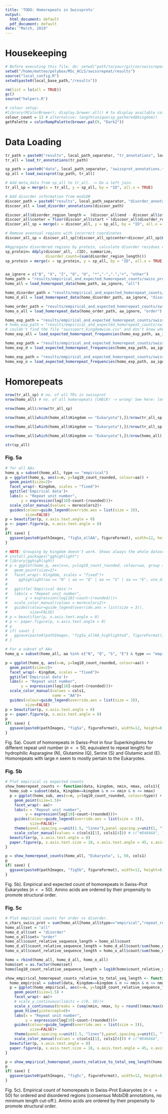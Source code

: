 ```yaml
---
title: 'TODO: Homorepeats in Swissprots'
output:
  html_document: default
  pdf_document: default
date: "March, 2019"
---
```


# Housekeeping
```r
# Before executing this file, do: setwd("path/to/your/git/on/swissrepeat/results")
setwd("/home/matteo/polybox/MSc_ACLS/swissrepeat/results")
source("local_config.R")
setwd(paste0(local_base_path,"/results"))

rm(list = ls(all = TRUE))
gc()
source("helpers.R")

# colour setup:
#library(RColorBrewer); display.brewer.all() # to display available colour palettes
colour_count = 13 # alternative: length(unique(sp_gathered$Kingdom))
getPalette = colorRampPalette(brewer.pal(9, "Dark2"))
```

# Data Loading 
```r
tr_path = paste0("results", local_path_separator, "tr_annotations", local_path_separator, "tr_annotations.csv")
tr_all = load_tr_annotations(tr_path)

sp_path = paste0("data", local_path_separator, "swissprot_annotations.tsv")
sp_all = load_swissprot(sp_path, tr_all)

# Add meta_data from sp_all to tr_all. -> Do a left join.
tr_all_sp = merge(x = tr_all, y = sp_all, by = "ID", all.x = TRUE)

# Add disorder information from modiDB
discoor_path = paste0("results", local_path_separator, "disorder_annotations", local_path_separator, "mobidb_coordinates.csv")
discoor_all = load_disorder_annotations(discoor_path)

discoor_all$disorder_region_length =  (discoor_all$end - discoor_all$start) + 1
discoor_all$center = floor(discoor_all$start + (discoor_all$disorder_region_length/2))
discoor_all_sp = merge(x = discoor_all, y = sp_all, by = "ID", all.x = TRUE)

# Remove eventual regions with incorrect coordinates
discoor_all_sp = discoor_all_sp[(discoor_all_sp$center<discoor_all_sp$Length),]

#Aggregate disordered regions by protein, calculate disorder residues count in a protein
sp_protein= ddply(discoor_all, .(ID), summarize,
                  disorder_count=(sum(disorder_region_length)))
sp_protein = merge(x = sp_protein, y = sp_all, by = "ID", all.x = TRUE)


aa_ignore = c("B", "X", "Z", "O", "U", "*","-",".","+", "other")
homo_path = "results/empirical_and_expected_homorepeat_counts/swiss_prot_homorepeat_frequencies/empirical_and_expected/swissprot.csv"
homo_all = load_homorepeat_data(homo_path, aa_ignore, "all")

homo_disorder_path = "results/empirical_and_expected_homorepeat_counts/swiss_prot_homorepeat_frequencies/empirical_and_expected/mobidb_consensus.csv"
homo_d_all = load_homorepeat_data(homo_disorder_path, aa_ignore, "disorder")

homo_order_path = "results/empirical_and_expected_homorepeat_counts/swiss_prot_homorepeat_frequencies/empirical_and_expected/mobidb_consensus_inverse.csv"
homo_o_all = load_homorepeat_data(homo_order_path, aa_ignore, "order")

homo_exp_path = "results/empirical_and_expected_homorepeat_counts/swiss_prot_homorepeat_frequencies/expected_on_unbound_sequence/swissprot.csv"
# homo_exp_path = "results/empirical_and_expected_homorepeat_counts/swiss_prot_homorepeat_frequencies/expected_on_unbound_sequence/swissprot_kingdomwise.csv"
# couldn't find the file "swissport_kingdomwise.csv" and don't know where it's generated... however swissprot exists in this directory and seems to work.
homo_exp_all = load_expected_homorepeat_frequencies(homo_exp_path, aa_ignore, "all")

homo_exp_path = "results/empirical_and_expected_homorepeat_counts/swiss_prot_homorepeat_frequencies/expected_on_unbound_sequence/mobidb_consensus.csv"
homo_exp_d = load_expected_homorepeat_frequencies(homo_exp_path, aa_ignore, "disorder")

homo_exp_path = "results/empirical_and_expected_homorepeat_counts/swiss_prot_homorepeat_frequencies/expected_on_unbound_sequence/mobidb_consensus_inverse.csv"
homo_exp_o = load_expected_homorepeat_frequencies(homo_exp_path, aa_ignore, "order")
```
# Homorepeats
```r
nrow(tr_all_sp) # no. of all TRs in swissprot
nrow(homo_all) # no. of all homorepeats (CHECK! -> wrong! See here: length(unique(tr_all_sp$ID[which(tr_all_sp$has_homo_tr == TRUE) ])) )

nrow(homo_all)/nrow(tr_all_sp)

nrow(homo_all[which(homo_all$Kingdom == "Eukaryota"),])/nrow(tr_all_sp)

nrow(homo_all[which(homo_all$Kingdom == "Eukaryota"),])/nrow(tr_all_sp[which(tr_all_sp$Superkingdom == "Eukaryota"),])

nrow(homo_all[which(homo_all$Kingdom == "Eukaryota"),])/nrow(homo_all)

str(sp_all)
```


### Fig. 5a
```r
# for all AAs
homo_q = subset(homo_all, type == "empirical")
p = ggplot(homo_q, aes(x=n, y=log10_count_rounded, colour=aa)) +
  geom_point(size=2)+
  facet_wrap(~ Kingdom, scales = "fixed")+
  ggtitle('Empirical data')+
  labs(x = "Repeat unit number",
       y = expression(log[10]~count~(rounded)))+
  scale_color_manual(values = morecolors2)+
  guides(colour=guide_legend(override.aes = list(size = 3)),
         size=FALSE)
p = beautifier(p, x.axis.text.angle = 0)
p <- paper.figure(p, x.axis.text.angle = 0)
p
if( save) {
  ggsave(paste0(pathImages, "fig5a_allAA", figureFormat), width=12, height=8, dpi = 300)
}

# NOTE: Grouping by kingdom doesn't work. Shows always the whole dataset!
# install.packages("gghighlight")
# library(gghighlight)
# p = ggplot(homo_q, aes(x=n, y=log10_count_rounded, colour=aa, group = Kingdom)) +
#   geom_point(size=2)+  
#   facet_wrap(~ Kingdom, scales = "fixed")+
#     gghighlight(aa == "N" | aa == "Q" | aa == "S" | aa == "E", use_direct_label = FALSE)+
# 
#   ggtitle('Empirical data')+
#   labs(x = "Repeat unit number",
#        y = expression(log[10]~count~(rounded)))+
#   scale_color_manual(values = morecolors2)+
#   guides(colour=guide_legend(override.aes = list(size = 3)),
#          size=FALSE)
# p = beautifier(p, x.axis.text.angle = 0)
# p <- paper.figure(p, x.axis.text.angle = 0)
# p
# if( save) {
#   ggsave(paste0(pathImages, "fig5a_allAA_highlighted", figureFormat), width=12, height=8, dpi = 300)
# }

# For a subset of AAs
homo_q = subset(homo_all, aa %in% c("N", "Q", "S", "E") & type == "empirical")

p = ggplot(homo_q, aes(x=n, y=log10_count_rounded, colour=aa)) +
  geom_point(size=2)+
  facet_wrap(~ Kingdom, scales = "fixed")+
  ggtitle('Empirical data')+
  labs(x = "Repeat unit number",
       y = expression(log[10]~count~(rounded)))+
  scale_color_manual(values = cols1,
                     name = "AA")+
  guides(colour=guide_legend(override.aes = list(size = 3)),
         size=FALSE)
p = beautifier(p, x.axis.text.angle = 0)
p <- paper.figure(p, x.axis.text.angle = 0)
p
if( save) {
  ggsave(paste0(pathImages, "fig5a", figureFormat), width=12, height=8, dpi = 300)
}
```
Fig. 5a). Count of homorepeats in Swiss-Prot in four Superkingdoms for different repeat unit number ($n <= 50$, equivalent to repeat length) for hydrophilic Asparagine (N), Glutamine (Q), Serine (S) and Glutamic acid (E). Homorepeats with large $n$ seem to mostly pertain to the Eukaryotes. 

### Fig. 5b
```r
# Plot empirical vs expected counts
show_homorepeat_counts <- function(data, kingdom, nmin, nmax, cols1){
  homo_sub = subset(data, Kingdom==kingdom & n >= nmin & n <= nmax)
  p = ggplot(homo_sub, aes(x=n, y=log10_count_rounded, colour=type)) + 
    geom_point(size=1.5)+
    facet_wrap(~ aa)+
    labs(x = "Repeat unit number",
         y = expression(log[10]~count~(rounded)))+
    guides(colour=guide_legend(override.aes = list(size = 3)), 
           size=FALSE)+
    theme(panel.spacing.x=unit(1.5, "lines"),panel.spacing.y=unit(1, "lines"))+
    scale_color_manual(values = c(cols1[1], cols1[4])) # c("#D46A6A", "#D49A6A", "#407F7F", "#55AA55")
  beautifier(p, x.axis.text.angle = 0)
  paper.figure(p, x.axis.text.size = 18, x.axis.text.angle = 45, x.axis.text.hjust = 1)
}

p = show_homorepeat_counts(homo_all, "Eukaryota", 1, 50, cols1)
p
if( save) {
  ggsave(paste0(pathImages, "fig5b", figureFormat), width=12, height=8, dpi = 300)
}

```
Fig. 5b). Empirical and expected count of homorepeats in Swiss-Prot Eukaryotes ($n <= 50$). Amino acids are ordered by their propensity to promote structural order.


### Fig. 5c
```r
# Plot empirical counts for order vs disorder.
n_chars_swiss_prot = sum(homo_all[homo_all$type=="empirical","repeat_region_length"])
homo_all$set = "all"
homo_d_all$set = "disorder"
homo_o_all$set= "order"
homo_all$count_relative_sequence_length = homo_all$count
homo_d_all$count_relative_sequence_length = homo_d_all$count/sum(homo_d_all[homo_d_all$type=="empirical","repeat_region_length"]) * n_chars_swiss_prot
homo_o_all$count_relative_sequence_length = homo_o_all$count/sum(homo_o_all[homo_o_all$type=="empirical","repeat_region_length"]) * n_chars_swiss_prot

homo = rbind(homo_all, homo_d_all, homo_o_all)
homo$set = as.factor(homo$set)
homo$log10_count_relative_sequence_length = log10(homo$count_relative_sequence_length)

show_empirical_homorepeat_counts_relative_to_total_seq_length <- function(data, kingdom, nmin, nmax, cols1){
  homo_empirical = subset(data, Kingdom==kingdom & n >= nmin & n <= nmax & set != "all" & type == "empirical")
  p = ggplot(homo_empirical, aes(x=n, y=log10_count_relative_sequence_length, colour=set)) + 
    geom_point(size=1.5) +
    facet_wrap(~ aa)+
    # scale_y_continuous(limits = c(0, 10))+
    scale_x_continuous(breaks = (seq(nmin, nmax, by = round((nmax/max(nmin,1))/5))))+
    geom_hline(yintercept=0)+
    labs(x = "Repeat unit number",
         y = expression(log[10]~count~(rounded)))+
    guides(colour=guide_legend(override.aes = list(size = 3)), 
           size=FALSE)+
    theme(panel.spacing.x=unit(1.5, "lines"),panel.spacing.y=unit(1, "lines"))+
    scale_color_manual(values = c(cols1[1], cols1[4])) # c("#D46A6A", "#D49A6A", "#407F7F", "#55AA55")
  beautifier(p, x.axis.text.angle = 0)
  paper.figure(p, x.axis.text.size = 18, x.axis.text.angle = 45, x.axis.text.hjust = 1)
}

p = show_empirical_homorepeat_counts_relative_to_total_seq_length(homo, "Eukaryota", 0, 50, cols1)
p
if( save) {
  ggsave(paste0(pathImages, "fig5c", figureFormat), width=12, height=8, dpi = 300)
}
```
Fig. 5c). Empirical count of homorepeats in Swiss-Prot Eukaryotes ($n <= 50$) for ordered and disordered regions (consensus MobiDB annotations, no minimum length cut-off.). Amino acids are ordered by their propensity to promote structural order.


